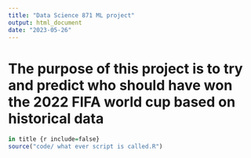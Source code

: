 ```yaml
---
title: "Data Science 871 ML project"
output: html_document
date: "2023-05-26"
---
```


# The purpose of this project is to try and predict who should have won the 2022 FIFA world cup based on historical data

```r

in title {r include=false}
source("code/ what ever script is called.R")
```

